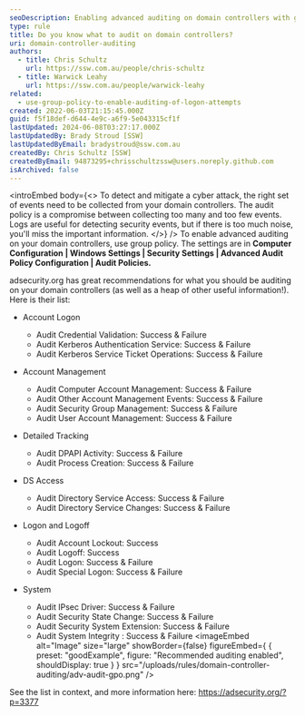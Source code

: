 ```yaml
---
seoDescription: Enabling advanced auditing on domain controllers with group policy settings for optimal security event detection and mitigation.
type: rule
title: Do you know what to audit on domain controllers?
uri: domain-controller-auditing
authors:
  - title: Chris Schultz
    url: https://ssw.com.au/people/chris-schultz
  - title: Warwick Leahy
    url: https://ssw.com.au/people/warwick-leahy
related:
  - use-group-policy-to-enable-auditing-of-logon-attempts
created: 2022-06-03T21:15:45.000Z
guid: f5f18def-d644-4e9c-a6f9-5e043315cf1f
lastUpdated: 2024-06-08T03:27:17.000Z
lastUpdatedBy: Brady Stroud [SSW]
lastUpdatedByEmail: bradystroud@ssw.com.au
createdBy: Chris Schultz [SSW]
createdByEmail: 94873295+chrisschultzssw@users.noreply.github.com
isArchived: false
---
```


<introEmbed
  body={<>
To detect and mitigate a cyber attack, the right set of events need to be collected from your domain controllers. The audit policy is a compromise between collecting too many and too few events. Logs are useful for detecting security events, but if there is too much noise, you'll miss the important information.
  </>}
/>
To enable advanced auditing on your domain controllers, use group policy. The settings are in **Computer Configuration | Windows Settings | Security Settings | Advanced Audit Policy Configuration | Audit Policies.**

adsecurity.org has great recommendations for what you should be auditing on your domain controllers (as well as a heap of other useful information!). Here is their list:

- Account Logon

  - Audit Credential Validation: Success & Failure
  - Audit Kerberos Authentication Service: Success & Failure
  - Audit Kerberos Service Ticket Operations: Success & Failure

- Account Management

  - Audit Computer Account Management: Success & Failure
  - Audit Other Account Management Events: Success & Failure
  - Audit Security Group Management: Success & Failure
  - Audit User Account Management: Success & Failure

- Detailed Tracking

  - Audit DPAPI Activity: Success & Failure
  - Audit Process Creation: Success & Failure

- DS Access

  - Audit Directory Service Access: Success & Failure
  - Audit Directory Service Changes: Success & Failure

- Logon and Logoff

  - Audit Account Lockout: Success
  - Audit Logoff: Success
  - Audit Logon: Success & Failure
  - Audit Special Logon: Success & Failure

- System

  - Audit IPsec Driver: Success & Failure
  - Audit Security State Change: Success & Failure
  - Audit Security System Extension: Success & Failure
  - Audit System Integrity : Success & Failure
<imageEmbed
  alt="Image"
  size="large"
  showBorder={false}
  figureEmbed={ {
    preset: "goodExample",
    figure: "Recommended auditing enabled",
    shouldDisplay: true
  } }
  src="/uploads/rules/domain-controller-auditing/adv-audit-gpo.png"
/>

See the list in context, and more information here: https://adsecurity.org/?p=3377
